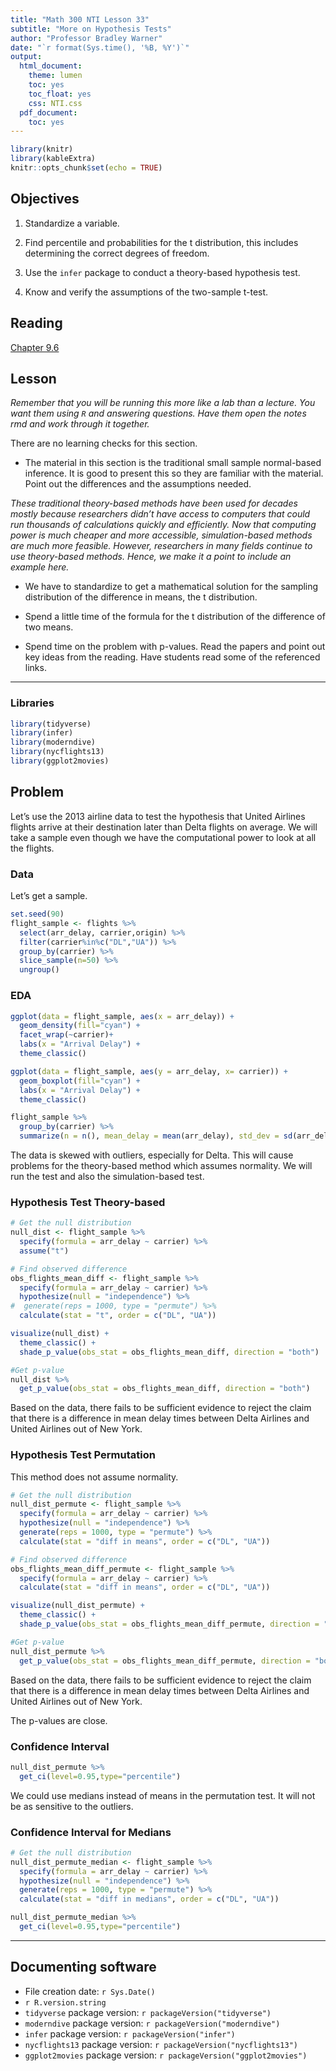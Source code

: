 ```yaml
---
title: "Math 300 NTI Lesson 33"
subtitle: "More on Hypothesis Tests"
author: "Professor Bradley Warner"
date: "`r format(Sys.time(), '%B, %Y')`"
output:
  html_document:
    theme: lumen
    toc: yes
    toc_float: yes
    css: NTI.css
  pdf_document:
    toc: yes
---
```


```r
library(knitr)
library(kableExtra)
knitr::opts_chunk$set(echo = TRUE)
```

## Objectives

1.  Standardize a variable.

2.  Find percentile and probabilities for the t distribution, this includes determining the correct degrees of freedom.

3.  Use the `infer` package to conduct a theory-based hypothesis test.

4.  Know and verify the assumptions of the two-sample t-test.

## Reading

[Chapter 9.6](https://moderndive.com/9-hypothesis-testing.html#nhst-conclusion)

## Lesson

*Remember that you will be running this more like a lab than a lecture. You want them using `R` and answering questions. Have them open the notes rmd and work through it together.*

There are no learning checks for this section.

-   The material in this section is the traditional small sample normal-based inference. It is good to present this so they are familiar with the material. Point out the differences and the assumptions needed.

*These traditional theory-based methods have been used for decades mostly because researchers didn't have access to computers that could run thousands of calculations quickly and efficiently. Now that computing power is much cheaper and more accessible, simulation-based methods are much more feasible. However, researchers in many fields continue to use theory-based methods. Hence, we make it a point to include an example here.*

-   We have to standardize to get a mathematical solution for the sampling distribution of the difference in means, the t distribution.

-   Spend a little time of the formula for the t distribution of the difference of two means.

-   Spend time on the problem with p-values. Read the papers and point out key ideas from the reading. Have students read some of the referenced links.

------------------------------------------------------------------------

### Libraries

```r
library(tidyverse)
library(infer)
library(moderndive)
library(nycflights13)
library(ggplot2movies)
```

## Problem

Let's use the 2013 airline data to test the hypothesis that United Airlines flights arrive at their destination later than Delta flights on average. We will take a sample even though we have the computational power to look at all the flights.

### Data

Let's get a sample.

```r
set.seed(90)
flight_sample <- flights %>%
  select(arr_delay, carrier,origin) %>%
  filter(carrier%in%c("DL","UA")) %>%
  group_by(carrier) %>%
  slice_sample(n=50) %>%
  ungroup()
```

### EDA

```r
ggplot(data = flight_sample, aes(x = arr_delay)) +
  geom_density(fill="cyan") +
  facet_wrap(~carrier)+
  labs(x = "Arrival Delay") +
  theme_classic()
```

```r
ggplot(data = flight_sample, aes(y = arr_delay, x= carrier)) +
  geom_boxplot(fill="cyan") +
  labs(x = "Arrival Delay") +
  theme_classic()
```

```r
flight_sample %>% 
  group_by(carrier) %>% 
  summarize(n = n(), mean_delay = mean(arr_delay), std_dev = sd(arr_delay))
```

The data is skewed with outliers, especially for Delta. This will cause problems for the theory-based method which assumes normality. We will run the test and also the simulation-based test.

### Hypothesis Test Theory-based

```r
# Get the null distribution
null_dist <- flight_sample %>%
  specify(formula = arr_delay ~ carrier) %>%
  assume("t")
```

```r
# Find observed difference
obs_flights_mean_diff <- flight_sample %>% 
  specify(formula = arr_delay ~ carrier) %>% 
  hypothesize(null = "independence") %>% 
#  generate(reps = 1000, type = "permute") %>% 
  calculate(stat = "t", order = c("DL", "UA"))
```

```r
visualize(null_dist) +
  theme_classic() +
  shade_p_value(obs_stat = obs_flights_mean_diff, direction = "both")
```

```r
#Get p-value
null_dist %>% 
  get_p_value(obs_stat = obs_flights_mean_diff, direction = "both")
```

Based on the data, there fails to be sufficient evidence to reject the claim that there is a difference in mean delay times between Delta Airlines and United Airlines out of New York.

### Hypothesis Test Permutation

This method does not assume normality.

```r
# Get the null distribution
null_dist_permute <- flight_sample %>% 
  specify(formula = arr_delay ~ carrier) %>% 
  hypothesize(null = "independence") %>% 
  generate(reps = 1000, type = "permute") %>% 
  calculate(stat = "diff in means", order = c("DL", "UA"))
```

```r
# Find observed difference
obs_flights_mean_diff_permute <- flight_sample %>% 
  specify(formula = arr_delay ~ carrier) %>% 
  calculate(stat = "diff in means", order = c("DL", "UA"))
```

```r
visualize(null_dist_permute) +
  theme_classic() +
  shade_p_value(obs_stat = obs_flights_mean_diff_permute, direction = "both")
```

```r
#Get p-value
null_dist_permute %>% 
  get_p_value(obs_stat = obs_flights_mean_diff_permute, direction = "both")
```

Based on the data, there fails to be sufficient evidence to reject the claim that there is a difference in mean delay times between Delta Airlines and United Airlines out of New York.

The p-values are close.

### Confidence Interval

```r
null_dist_permute %>% 
  get_ci(level=0.95,type="percentile")
```

We could use medians instead of means in the permutation test. It will not be as sensitive to the outliers.

### Confidence Interval for Medians

```r
# Get the null distribution
null_dist_permute_median <- flight_sample %>% 
  specify(formula = arr_delay ~ carrier) %>% 
  hypothesize(null = "independence") %>% 
  generate(reps = 1000, type = "permute") %>% 
  calculate(stat = "diff in medians", order = c("DL", "UA"))
```

```r
null_dist_permute_median %>% 
  get_ci(level=0.95,type="percentile")
```

------------------------------------------------------------------------

## Documenting software

-   File creation date: `r Sys.Date()`
-   `r R.version.string`
-   `tidyverse` package version: `r packageVersion("tidyverse")`
-   `moderndive` package version: `r packageVersion("moderndive")`
-   `infer` package version: `r packageVersion("infer")`
-   `nycflights13` package version: `r packageVersion("nycflights13")`
-   `ggplot2movies` package version: `r packageVersion("ggplot2movies")`
